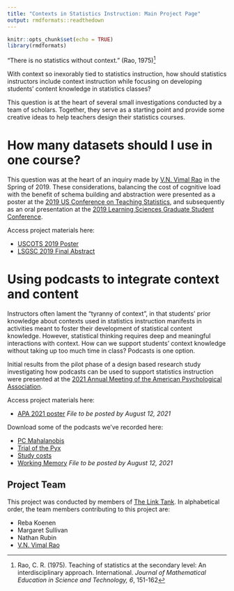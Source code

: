 ```yaml
---
title: "Contexts in Statistics Instruction: Main Project Page"
output: rmdformats::readthedown
---
```


```r
knitr::opts_chunk$set(echo = TRUE)
library(rmdformats)
```

"There is no statistics without context." (Rao, 1975)^[Rao, C. R. (1975). Teaching of statistics at the secondary level: An interdisciplinary approach. International. *Journal of Mathematical Education in Science and Technology, 6*, 151-162]

With context so inexorably tied to statistics instruction, how should statistics instructors include context instruction while focusing on developing students' content knowledge in statistics classes? 

This question is at the heart of several small investigations conducted by a team of scholars. Together, they serve as a starting point and provide some creative ideas to help teachers design their statistics courses. 

# How many datasets should I use in one course? 

This question was at the heart of an inquiry made by [V.N. Vimal Rao](https://raovnv.github.io/research.html) in the Spring of 2019. These considerations, balancing the cost of cognitive load with the benefit of schema building and abstraction were presented as a poster at the [2019 US Conference on Teaching Statistics](https://www.causeweb.org/cause/uscots/uscots19), and subsequently as an oral presentation at the [2019 Learning Sciences Graduate Student Conference](https://sites.google.com/view/lsgsc2021/archives/2019-archive?authuser=0).

Access project materials here: 

- [USCOTS 2019 Poster](https://github.com/RaoVNV/Contexts/blob/main/USCOTS%202019.pdf)
- [LSGSC 2019 Final Abstract](https://github.com/RaoVNV/Contexts/blob/main/LSGSC%202019%20Final%20Abstract.pdf)

# Using podcasts to integrate context and content

Instructors often lament the "tyranny of context", in that students' prior knowledge about contexts used in statistics instruction manifests in activities meant to foster their development of statistical content knowledge. However, statistical thinking requires deep and meaningful interactions with context. How can we support students' context knowledge without taking up too much time in class? Podcasts is one option. 

Initial results from the pilot phase of a design based research study investigating how podcasts can be used to support statistics instruction were presented at the [2021 Annual Meeting of the American Psychological Association](https://convention.apa.org/). 

Access project materials here: 

- [APA 2021 poster]() *File to be posted by August 12, 2021*

Download some of the podcasts we've recorded here:

- [PC Mahalanobis](https://github.com/RaoVNV/Contexts/raw/main/podcast20200903pcmahalanobis.mp3)
- [Trial of the Pyx](https://github.com/RaoVNV/Contexts/raw/main/podcast20200903trialofthepyx.mp3)
- [Study costs](https://github.com/RaoVNV/Contexts/raw/main/podcast20200903eaglestexting.mp3)
- [Working Memory]() *File to be posted by August 12, 2021*

## Project Team

This project was conducted by members of [The Link Tank](https://z.umn.edu/TheLinkTank). In alphabetical order, the team members contributing to this project are: 

- Reba Koenen
- Margaret Sullivan
- Nathan Rubin
- [V.N. Vimal Rao](https://raovnv.github.io/research.html)
